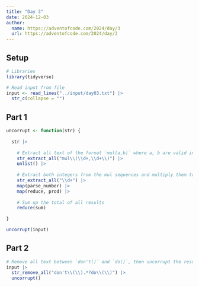 ```yaml
---
title: "Day 3"
date: 2024-12-03
author:
  name: https://adventofcode.com/2024/day/3
  url: https://adventofcode.com/2024/day/3
---
```


## Setup

```r
# Libraries
library(tidyverse)

# Read input from file
input <- read_lines("../input/day03.txt") |> 
  str_c(collapse = "")
```

## Part 1

```r
uncorrupt <- function(str) {
  
  str |> 
    
    # Extract all text of the format `mul(a,b)` where a, b are valid integers
    str_extract_all("mul\\(\\d+,\\d+\\)") |> 
    unlist() |> 
    
    # Extract both integers from the mul sequences and multiply them together
    str_extract_all("\\d+") |> 
    map(parse_number) |> 
    map(reduce, prod) |> 
    
    # Sum up the total of all results
    reduce(sum)
  
}

uncorrupt(input)
```

## Part 2

```r
# Remove all text between `don't()` and `do()`, then uncorrupt the result
input |> 
  str_remove_all("don't\\(\\).*?do\\(\\)") |>   
  uncorrupt()
```
